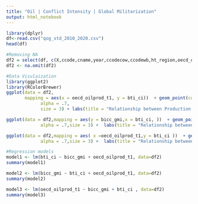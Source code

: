 ---
title: "Oil | Conflict Intensity | Global Militarization"
output: html_notebook
---


```{r}
library(dplyr)
df<-read.csv("qog_std_2010_2020.csv")
head(df)

#Removing NA
df2 = select(df, c(X,ccode,cname,year,ccodecow,ccodewb,ht_region,oecd_oilprod_t1, bti_ci, bicc_gmi))
df2 <- na.omit(df2)

#Data Visulaization
library(ggplot2)
library(RColorBrewer)
ggplot(data = df2,
       mapping = aes(x = oecd_oilprod_t1, y = bti_ci))  + geom_point(color = "cornflowerblue",
             alpha = .7,
             size = 3) + labs(title = "Relationship between Production of crude oil and Global militarization index",x = "Production of crude oil",y = "Global militarization index") +geom_smooth(method=lm)

ggplot(data = df2,mapping = aes(y = bicc_gmi,x = bti_ci, ))  + geom_point(color = "purple",
             alpha = .7,size = 3) +  labs(title = "Relationship between Conflict intensity and Global militarization index",y = "Global militarization index",x = "Conflict intensity") +  geom_smooth(method=lm)

ggplot(data = df2,mapping = aes( x =oecd_oilprod_t1,y = bti_ci ))  + geom_point(color = "purple",
             alpha = .7,size = 3) +  labs(title = "Relationship between Production of crude oil and Conflict intensity",x = "Production of crude oil",y = "Global militarization index") +  geom_smooth(method=lm)

#Regression models
model1 <- lm(bti_ci ~ bicc_gmi + oecd_oilprod_t1, data=df2)
summary(model1)

model2 <- lm(bicc_gmi ~ bti_ci + oecd_oilprod_t1, data=df2)
summary(model2)

model3 <- lm(oecd_oilprod_t1 ~ bicc_gmi + bti_ci , data=df2)
summary(model3)
```


